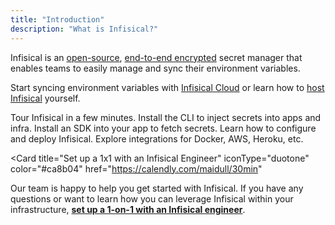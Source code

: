 ```yaml
---
title: "Introduction"
description: "What is Infisical?"
---
```


Infisical is an [open-source](https://opensource.com/resources/what-open-source), [end-to-end encrypted](https://en.wikipedia.org/wiki/End-to-end_encryption) secret manager that enables teams to easily manage and sync their environment variables.

Start syncing environment variables with [Infisical Cloud](https://app.infisical.com) or learn how to [host Infisical](/self-hosting/overview) yourself.

<CardGroup cols={2}>
  <Card
    title="Quickstart"
    href="/getting-started/quickstart"
    icon="timer"
    color="#ea5a0c"
  >
    Tour Infisical in a few minutes.
  </Card>
  <Card href="/cli/overview" title="CLI" icon="square-terminal" color="#16a34a">
    Install the CLI to inject secrets into apps and infra.
  </Card>
  <Card href="/sdks/overview" title="SDKs" icon="puzzle-piece" color="#16a34a">
    Install an SDK into your app to fetch secrets.
  </Card>
  <Card
    href="/self-hosting/overview"
    title="Self-hosting"
    icon="server"
    color="#0285c7"
  >
    Learn how to configure and deploy Infisical.
  </Card>
  <Card
    href="/integrations/overview"
    title="Integrations"
    icon="plug"
    color="#dc2626"
  >
    Explore integrations for Docker, AWS, Heroku, etc.
  </Card>
</CardGroup>

<Card
  title="Set up a 1x1 with an Infisical Engineer"
  iconType="duotone"
  color="#ca8b04"
  href="https://calendly.com/maidull/30min"
>
  Our team is happy to help you get started with Infisical. If you have any
  questions or want to learn how you can leverage Infisical within your
  infrastructure, **[set up a 1-on-1 with an Infisical
  engineer](https://cal.com/maidul/15min)**.
</Card>
